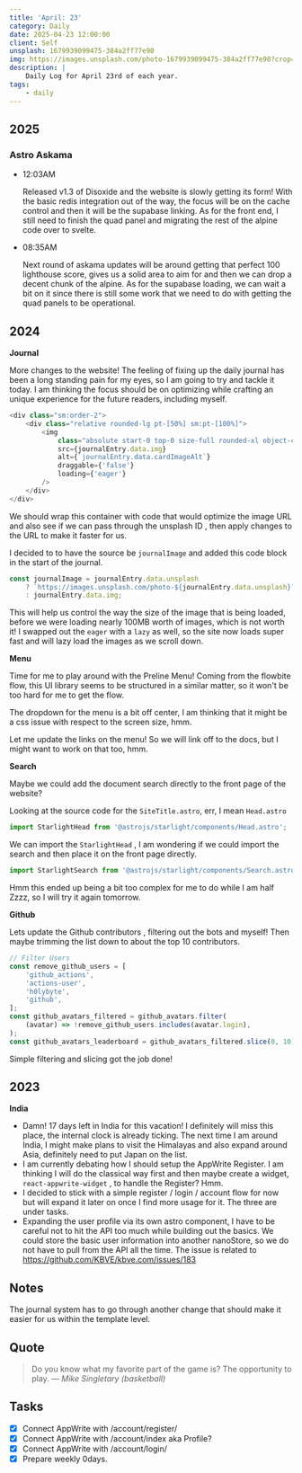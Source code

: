 ```yaml
---
title: 'April: 23'
category: Daily
date: 2025-04-23 12:00:00
client: Self
unsplash: 1679939099475-384a2ff77e90
img: https://images.unsplash.com/photo-1679939099475-384a2ff77e90?crop=entropy&cs=srgb&fm=jpg&ixid=MnwzNjM5Nzd8MHwxfHJhbmRvbXx8fHx8fHx8fDE2ODE3NDg2ODY&ixlib=rb-4.0.3&q=85
description: |
    Daily Log for April 23rd of each year.
tags:
    - daily
---
```


## 2025

### Astro Askama

-	12:03AM

	Released v1.3 of Disoxide and the website is slowly getting its form!
	With the basic redis integration out of the way, the focus will be on the cache control and then it will be the supabase linking.
	As for the front end, I still need to finish the quad panel and migrating the rest of the alpine code over to svelte.

-	08:35AM

	Next round of askama updates will be around getting that perfect 100 lighthouse score, gives us a solid area to aim for and then we can drop a decent chunk of the alpine.
	As for the supabase loading, we can wait a bit on it since there is still some work that we need to do with getting the quad panels to be operational.

## 2024

**Journal**

More changes to the website! The feeling of fixing up the daily journal has been a long standing pain for my eyes, so I am going to try and tackle it today.
I am thinking the focus should be on optimizing while crafting an unique experience for the future readers, including myself.

```javascript
<div class="sm:order-2">
	<div class="relative rounded-lg pt-[50%] sm:pt-[100%]">
		<img
			class="absolute start-0 top-0 size-full rounded-xl object-cover"
			src={journalEntry.data.img}
			alt={`journalEntry.data.cardImageAlt`}
			draggable={'false'}
			loading={'eager'}
		/>
	</div>
</div>
```

We should wrap this container with code that would optimize the image URL and also see if we can pass through the unsplash ID , then apply changes to the URL to make it faster for us.

I decided to to have the source be `journalImage` and added this code block in the start of the journal.

```javascript
const journalImage = journalEntry.data.unsplash
	? `https://images.unsplash.com/photo-${journalEntry.data.unsplash}?crop=entropy&cs=srgb&fm=avif&q=85&w=1024`
	: journalEntry.data.img;
```

This will help us control the way the size of the image that is being loaded, before we were loading nearly 100MB worth of images, which is not worth it!
I swapped out the `eager` with a `lazy` as well, so the site now loads super fast and will lazy load the images as we scroll down.

**Menu**

Time for me to play around with the Preline Menu! Coming from the flowbite flow, this UI library seems to be structured in a similar matter, so it won't be too hard for me to get the flow.

The dropdown for the menu is a bit off center, I am thinking that it might be a css issue with respect to the screen size, hmm.

Let me update the links on the menu!
So we will link off to the docs, but I might want to work on that too, hmm.

**Search**

Maybe we could add the document search directly to the front page of the website?

Looking at the source code for the `SiteTitle.astro`, err, I mean `Head.astro`

```javascript
import StarlightHead from '@astrojs/starlight/components/Head.astro';
```

We can import the `StarlightHead` , I am wondering if we could import the search and then place it on the front page directly.

```javascript
import StarlightSearch from '@astrojs/starlight/components/Search.astro';
```

Hmm this ended up being a bit too complex for me to do while I am half Zzzz, so I will try it again tomorrow.

**Github**

Lets update the Github contributors , filtering out the bots and myself! Then maybe trimming the list down to about the top 10 contributors.

```javascript
// Filter Users
const remove_github_users = [
	'github_actions',
	'actions-user',
	'h0lybyte',
	'github',
];
const github_avatars_filtered = github_avatars.filter(
	(avatar) => !remove_github_users.includes(avatar.login),
);
const github_avatars_leaderboard = github_avatars_filtered.slice(0, 10);
```

Simple filtering and slicing got the job done!

## 2023

**India**

-   Damn! 17 days left in India for this vacation! I definitely will miss this place, the internal clock is already ticking. The next time I am around India, I might make plans to visit the Himalayas and also expand around Asia, definitely need to put Japan on the list.
-   I am currently debating how I should setup the AppWrite Register. I am thinking I will do the classical way first and then maybe create a widget, `react-appwrite-widget` , to handle the Register? Hmm.
-   I decided to stick with a simple register / login / account flow for now but will expand it later on once I find more usage for it. The three are under tasks.
-   Expanding the user profile via its own astro component, I have to be careful not to hit the API too much while building out the basics. We could store the basic user information into another nanoStore, so we do not have to pull from the API all the time. The issue is related to https://github.com/KBVE/kbve.com/issues/183

## Notes

The journal system has to go through another change that should make it easier for us within the template level.

## Quote

> Do you know what my favorite part of the game is? The opportunity to play.
> — <cite>Mike Singletary (basketball)</cite>

## Tasks

-   [x] Connect AppWrite with /account/register/
-   [x] Connect AppWrite with /account/index aka Profile?
-   [x] Connect AppWrite with /account/login/
-   [x] Prepare weekly 0days.
